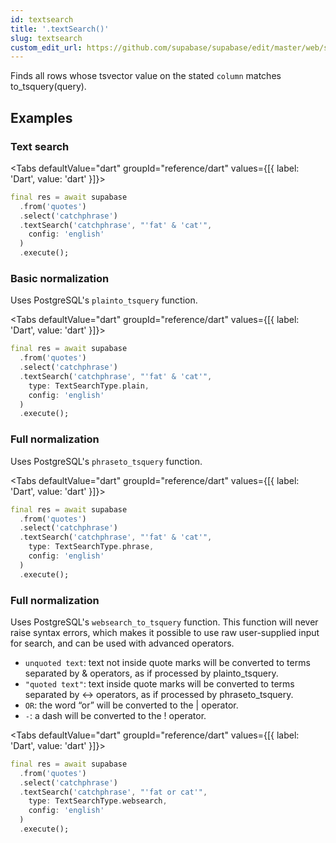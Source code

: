 ```yaml
---
id: textsearch
title: '.textSearch()'
slug: textsearch
custom_edit_url: https://github.com/supabase/supabase/edit/master/web/spec/dart.yml
---
```



Finds all rows whose tsvector value on the stated `column` matches to_tsquery(query).

## Examples

### Text search

<Tabs
  defaultValue="dart"
  groupId="reference/dart"
  values={[{ label: 'Dart', value: 'dart' }]}>

<TabItem value="dart">

```dart
final res = await supabase
  .from('quotes')
  .select('catchphrase')
  .textSearch('catchphrase', "'fat' & 'cat'",
    config: 'english'
  )
  .execute();
```

</TabItem>

</Tabs>

### Basic normalization

Uses PostgreSQL's `plainto_tsquery` function.

<Tabs
  defaultValue="dart"
  groupId="reference/dart"
  values={[{ label: 'Dart', value: 'dart' }]}>

<TabItem value="dart">

```dart
final res = await supabase
  .from('quotes')
  .select('catchphrase')
  .textSearch('catchphrase', "'fat' & 'cat'",
    type: TextSearchType.plain,
    config: 'english'
  )
  .execute();
```

</TabItem>

</Tabs>

### Full normalization

Uses PostgreSQL's `phraseto_tsquery` function.

<Tabs
  defaultValue="dart"
  groupId="reference/dart"
  values={[{ label: 'Dart', value: 'dart' }]}>

<TabItem value="dart">

```dart
final res = await supabase
  .from('quotes')
  .select('catchphrase')
  .textSearch('catchphrase', "'fat' & 'cat'",
    type: TextSearchType.phrase,
    config: 'english'
  )
  .execute();
```

</TabItem>

</Tabs>

### Full normalization

Uses PostgreSQL's `websearch_to_tsquery` function.
This function will never raise syntax errors, which makes it possible to use raw user-supplied input for search, and can be used
with advanced operators.

- `unquoted text`: text not inside quote marks will be converted to terms separated by & operators, as if processed by plainto_tsquery.
- `"quoted text"`: text inside quote marks will be converted to terms separated by <-> operators, as if processed by phraseto_tsquery.
- `OR`: the word “or” will be converted to the | operator.
- `-`: a dash will be converted to the ! operator.

<Tabs
  defaultValue="dart"
  groupId="reference/dart"
  values={[{ label: 'Dart', value: 'dart' }]}>

<TabItem value="dart">

```dart
final res = await supabase
  .from('quotes')
  .select('catchphrase')
  .textSearch('catchphrase', "'fat or cat'",
    type: TextSearchType.websearch,
    config: 'english'
  )
  .execute();
```

</TabItem>

</Tabs>
